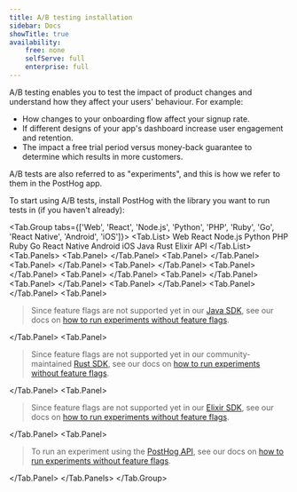 ```yaml
---
title: A/B testing installation
sidebar: Docs
showTitle: true
availability:
    free: none
    selfServe: full
    enterprise: full
---
```


A/B testing enables you to test the impact of product changes and understand how they affect your users' behaviour. For example:

- How changes to your onboarding flow affect your signup rate.
- If different designs of your app's dashboard increase user engagement and retention.
- The impact a free trial period versus money-back guarantee to determine which results in more customers.

A/B tests are also referred to as "experiments", and this is how we refer to them in the PostHog app.

To start using A/B tests, install PostHog with the library you want to run tests in (if you haven't already):


<!-- prettier-ignore -->
<Tab.Group tabs={['Web', 'React', 'Node.js', 'Python', 'PHP', 'Ruby', 'Go', 'React Native', 'Android', 'iOS']}>
    <Tab.List>
        <Tab>Web</Tab>
        <Tab>React</Tab>
        <Tab>Node.js</Tab>
        <Tab>Python</Tab>
        <Tab>PHP</Tab>
        <Tab>Ruby</Tab>
        <Tab>Go</Tab>
        <Tab>React Native</Tab>
        <Tab>Android</Tab>
        <Tab>iOS</Tab>
        <Tab>Java</Tab>
        <Tab>Rust</Tab>
        <Tab>Elixir</Tab>
        <Tab>API</Tab>
    </Tab.List>
    <Tab.Panels>
        <Tab.Panel>
            <WebInstall />
        </Tab.Panel>
        <Tab.Panel>
            <ReactInstall />
        </Tab.Panel>
        <Tab.Panel>
            <NodeInstall />
        </Tab.Panel>
        <Tab.Panel>
            <PythonInstall />
        </Tab.Panel>
        <Tab.Panel>
            <PHPInstall />
        </Tab.Panel>
        <Tab.Panel>
            <RubyInstall />
        </Tab.Panel>
        <Tab.Panel>
            <GoInstall />
        </Tab.Panel>
        <Tab.Panel>
            <ReactNativeInstall />
        </Tab.Panel>
        <Tab.Panel>
            <AndroidInstall />
        </Tab.Panel>
        <Tab.Panel>
            <IOSInstall />
        </Tab.Panel>
        <Tab.Panel>
            <blockquote class='warning-note'>
                Since feature flags are not supported yet in our <a href="/docs/libraries/java">Java SDK</a>, see our docs on <a href="/docs/experiments/running-experiments-without-feature-flags">how to run experiments without feature flags</a>.         
            </blockquote>
        </Tab.Panel>
        <Tab.Panel>
            <blockquote class='warning-note'>
                Since feature flags are not supported yet in our community-maintained <a href="/docs/libraries/rust">Rust SDK</a>, see our docs on <a href="/docs/experiments/running-experiments-without-feature-flags">how to run experiments without feature flags</a>.
            </blockquote>
        </Tab.Panel>
        <Tab.Panel>
            <blockquote class='warning-note'>
                Since feature flags are not supported yet in our <a href="/docs/libraries/elixir">Elixir SDK</a>, see our docs on <a href="/docs/experiments/running-experiments-without-feature-flags">how to run experiments without feature flags</a>. 
            </blockquote>
        </Tab.Panel>
        <Tab.Panel>
            <blockquote class='warning-note'>
                To run an experiment using the <a href="/docs/api">PostHog API</a>, see our docs on <a href="/docs/experiments/running-experiments-without-feature-flags">how to run experiments without feature flags</a>. 
            </blockquote>
        </Tab.Panel>
    </Tab.Panels>
</Tab.Group>
